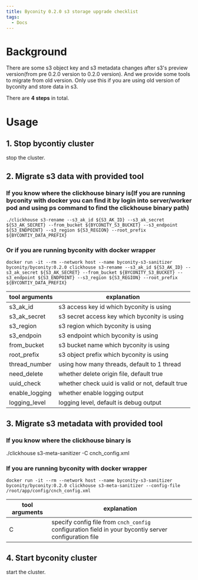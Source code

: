 ```yaml
---
title: Byconity 0.2.0 s3 storage upgrade checklist
tags:
  - Docs
---
```


# Background

There are some s3 object key and s3 metadata changes after s3's preview version(from pre 0.2.0 version to 0.2.0 version). And we provide some tools to migrate from old version. Only use this if you are using old version of byconity and store data in s3.

There are **4 steps** in total. 

# Usage

## 1. Stop bycontiy cluster
stop the cluster.
## 2. Migrate s3 data with provided tool
  
### If you know where the clickhouse binary is(If you are running byconity with docker you can find it by login into server/worker pod and using ps command to find the clickhouse binary path)
```shell
./clickhouse s3-rename --s3_ak_id ${S3_AK_ID} --s3_ak_secret ${S3_AK_SECRET} --from_bucket ${BYCONITY_S3_BUCKET} --s3_endpoint ${S3_ENDPOINT} --s3_region ${S3_REGION} --root_prefix ${BYCONTIY_DATA_PREFIX}
```
### Or if you are running byconity with docker wrapper
```shell
docker run -it --rm --network host --name byconity-s3-sanitizer byconity/byconity:0.2.0 clickhouse s3-rename --s3_ak_id ${S3_AK_ID} --s3_ak_secret ${S3_AK_SECRET} --from_bucket ${BYCONITY_S3_BUCKET} --s3_endpoint ${S3_ENDPOINT} --s3_region ${S3_REGION} --root_prefix ${BYCONTIY_DATA_PREFIX}
```

| tool arguments    |  explanation|
| -------- | ------- |
| s3_ak_id | s3 access key id which byconity is using |
| s3_ak_secret| s3 secret access key which byconity is using|
| s3_region| s3 region which byconity is using|
| s3_endpoin| s3 endpoint which byconity is using|
| from_bucket| s3 bucket name which byconity is using|
| root_prefix| s3 object prefix which byconity is using|
| thread_number| using how many threads, default to 1 thread|
| need_delete| whether delete origin file, default true|
| uuid_check| whether check uuid is valid or not, default true|
| enable_logging| whether enable logging output|
| logging_level| logging level, default is debug output|
## 3. Migrate s3 metadata with provided tool
### If you know where the clickhouse binary is
./clickhouse s3-meta-sanitizer -C cnch_config.xml

### If you are running byconity with docker wrapper
```shell
docker run -it --rm --network host --name byconity-s3-sanitizer byconity/byconity:0.2.0 clickhouse s3-meta-sanitizer --config-file /root/app/config/cnch_config.xml
``` 

| tool arguments    |  explanation|
| -------- | ------- |  
| C | specify config file from `cnch_config` configuration field in your bycontiy server configuration file|

## 4. Start byconity cluster
start the cluster.
